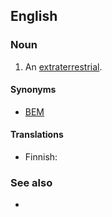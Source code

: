 ==English==

===Noun===
{{en-noun|head=[[bug]]-[[eyed]] [[monster]]}}

# {{lb|en|science fiction|derogatory}} An [[extraterrestrial]].

====Synonyms====
* [[BEM]]

====Translations====
{{trans-top|bug-eyed monster}}
* Finnish: {{t|fi|[[mulkosilmäinen]] [[hirviö]]}}
{{trans-mid}}
{{trans-bottom}}

===See also===
* {{l|en|little green men}}